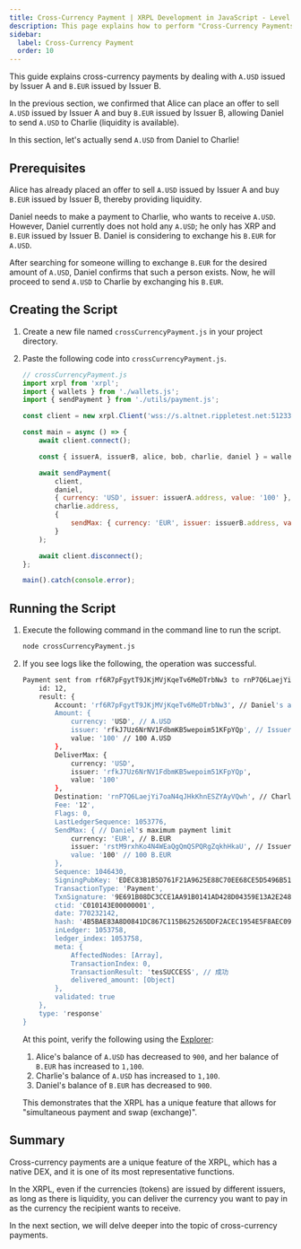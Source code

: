 ```yaml
---
title: Cross-Currency Payment | XRPL Development in JavaScript - Level 3
description: This page explains how to perform "Cross-Currency Payments" as part of the third stage in XRPL development with JavaScript.
sidebar:
  label: Cross-Currency Payment
  order: 10
---
```



This guide explains cross-currency payments by dealing with `A.USD` issued by Issuer A and `B.EUR` issued by Issuer B.

In the previous section, we confirmed that Alice can place an offer to sell `A.USD` issued by Issuer A and buy `B.EUR` issued by Issuer B, allowing Daniel to send `A.USD` to Charlie (liquidity is available).

In this section, let's actually send `A.USD` from Daniel to Charlie!

## Prerequisites
Alice has already placed an offer to sell `A.USD` issued by Issuer A and buy `B.EUR` issued by Issuer B, thereby providing liquidity.

Daniel needs to make a payment to Charlie, who wants to receive `A.USD`. However, Daniel currently does not hold any `A.USD`; he only has XRP and `B.EUR` issued by Issuer B. Daniel is considering to exchange his `B.EUR` for `A.USD`.

After searching for someone willing to exchange `B.EUR` for the desired amount of `A.USD`, Daniel confirms that such a person exists. Now, he will proceed to send `A.USD` to Charlie by exchanging his `B.EUR`.

## Creating the Script

<Steps>

1. Create a new file named `crossCurrencyPayment.js` in your project directory.
2. Paste the following code into `crossCurrencyPayment.js`.

    ```javascript
    // crossCurrencyPayment.js
    import xrpl from 'xrpl';
    import { wallets } from './wallets.js';
    import { sendPayment } from './utils/payment.js';

    const client = new xrpl.Client('wss://s.altnet.rippletest.net:51233');

    const main = async () => {
        await client.connect();

        const { issuerA, issuerB, alice, bob, charlie, daniel } = wallets;

        await sendPayment(
            client, 
            daniel, 
            { currency: 'USD', issuer: issuerA.address, value: '100' }, // Currency Charlie wants to receive: A.USD
            charlie.address, 
            { 
                sendMax: { currency: 'EUR', issuer: issuerB.address, value: '100' } // Currency Daniel wants to pay: B.EUR
            }
        );

        await client.disconnect();
    };

    main().catch(console.error);
    ```
</Steps>


## Running the Script

<Steps>

1. Execute the following command in the command line to run the script.

    ```bash
    node crossCurrencyPayment.js
    ```

2. If you see logs like the following, the operation was successful.
    ```bash
    Payment sent from rf6R7pFgytT9JKjMVjKqeTv6MeDTrbNw3 to rnP7Q6LaejYi7oaN4qJHkKhnESZYAyVQwh: {
        id: 12,
        result: {
            Account: 'rf6R7pFgytT9JKjMVjKqeTv6MeDTrbNw3', // Daniel's address
            Amount: {
                currency: 'USD', // A.USD
                issuer: 'rfkJ7Uz6NrNV1FdbmKB5wepoim51KFpYQp', // Issuer A's address
                value: '100' // 100 A.USD
            },
            DeliverMax: {
                currency: 'USD',
                issuer: 'rfkJ7Uz6NrNV1FdbmKB5wepoim51KFpYQp',
                value: '100'
            },
            Destination: 'rnP7Q6LaejYi7oaN4qJHkKhnESZYAyVQwh', // Charlie's address
            Fee: '12',
            Flags: 0,
            LastLedgerSequence: 1053776,
            SendMax: { // Daniel's maximum payment limit
                currency: 'EUR', // B.EUR
                issuer: 'rstM9rxhKo4N4WEaQgQmQSPQRgZqkhHkaU', // Issuer B's address
                value: '100' // 100 B.EUR
            },
            Sequence: 1046430,
            SigningPubKey: 'EDEC83B1B5D761F21A9625E88C70EE68CE5D5496B513DC6295CEDA7905065DD51A',
            TransactionType: 'Payment',
            TxnSignature: '9E691B08DC3CCE1AA91B0141AD428D04359E13A2E248CE6B3E449BF2254B302563902D224289435CF0DCDCB643169DD761D34631D44B3008C6C595DA2E7D8201',
            ctid: 'C010143E00000001',
            date: 770232142,
            hash: '4B5BAE83A8D0841DC867C115B625265DDF2ACEC1954E5F8AEC097DA489761AA3',
            inLedger: 1053758,
            ledger_index: 1053758,
            meta: {
                AffectedNodes: [Array],
                TransactionIndex: 0,
                TransactionResult: 'tesSUCCESS', // 成功
                delivered_amount: [Object]
            },
            validated: true
        },
        type: 'response'
    }
    ```

    At this point, verify the following using the [Explorer](https://test.bithomp.com/explorer/):

    1. Alice's balance of `A.USD` has decreased to `900`, and her balance of `B.EUR` has increased to `1,100`.
    2. Charlie's balance of `A.USD` has increased to `1,100`.
    3. Daniel's balance of `B.EUR` has decreased to `900`.

    This demonstrates that the XRPL has a unique feature that allows for "simultaneous payment and swap (exchange)".

</Steps>

## Summary

Cross-currency payments are a unique feature of the XRPL, which has a native DEX, and it is one of its most representative functions.

In the XRPL, even if the currencies (tokens) are issued by different issuers, as long as there is liquidity, you can deliver the currency you want to pay in as the currency the recipient wants to receive.

In the next section, we will delve deeper into the topic of cross-currency payments.